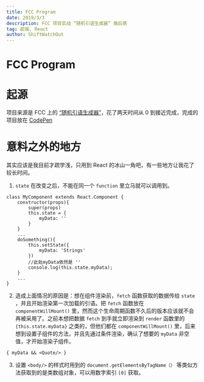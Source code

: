 ```yaml
---
title: FCC Program
date: 2019/3/3
description: FCC 项目实战 “随机引语生成器” 做后感
tag: 前端, React
author: ShiftWatchOut
---
```


# FCC Program

# 起源

项目来源是 FCC 上的 [“随机引语生成器”](https://learn.freecodecamp.one/front-end-libraries/front-end-libraries-projects/build-a-random-quote-machine)，花了两天时间从 0 到接近完成，完成的项目放在 [CodePen](https://codepen.io/freecodework/pen/moPPmW?editors=0010)

# 意料之外的地方

其实应该是我目前才疏学浅，只用到 React 的冰山一角吧，有一些地方让我花了较长时间。

1. `state` 在改变之后，不能在同一个 `function` 里立马就可以调用到。

```
class MyComponent extends React.Component {
    constructor(props){
        super(props)
        this.state = {
            myData: ''
        }
    }
    ...
    doSomething(){
        this.setState({
            myData: 'Strings'
        })
        //此处myData依然是 ''
        console.log(this.state.myData);
    }
    ...
}
```

2. 造成上面情况的原因是：想在组件渲染前，`fetch` 函数获取的数据传给 `state` ，并且开始渲染第一次加载的引语。把 `fetch` 函数放在 `componentWillMount()` 里，然而这个生命周期函数不久后的版本应该就不会再被采用了。之前本想把数据 `fetch` 到手就立即渲染到 `render` 函数里的 `{this.state.myData}` 之类的，但他们都在 `componentWillMount()` 里，后来想到设置子组件的方法，并且先通过条件渲染，确认了想要的 `myData` 非空值，才开始渲染子组件。

```
{ myData && <Quote/> }
```

3. 设置 `<body/>` 的样式时用到的 `document.getElementsByTagName（）` 等类似方法获取到的是类数组对象，可以用数字索引 `[0]` 获取。
